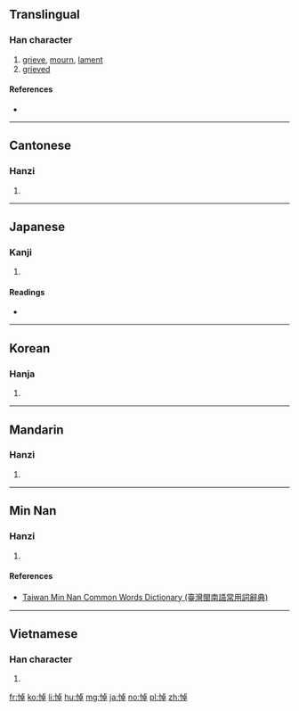 ==Translingual==

===Han character===
{{Han char|rn=61|rad=心|as=08|sn=11|four=91046|canj=PYAJ|ids=⿰忄卓}}

# [[grieve]], [[mourn]], [[lament]]
# [[grieved]]

====References====
* {{Han ref|kx=0389.130|dkj=10738|dj=0722.180|hdz=42314.140|uh=60BC|ud=24764|bh=B1A5|bd=45477}}

----

==Cantonese==

===Hanzi===
{{yue-hanzi|jyut=[[dou6]]|y=dou6}}

# {{defn|lang=yue|sort=心08}}

----

==Japanese==

===Kanji===
{{ja-kanji|grade=c|rs=心08}}

# {{defn|lang=ja|sort=心08}}

====Readings====
* {{ja-readings|on=[[とう]] (tō)|kun=[[いたむ]] (itamu)}}

----

==Korean==

===Hanja===
{{ko-hanja|hangeul=도|eumhun=|rv=do|mr=to|y=to}}

# {{defn|lang=ko|sort=心08}}

----

==Mandarin==

===Hanzi===
{{cmn-hanzi|pin=[[dào]] ([[dao4]])|wg=tao<sup>4</sup>}}

# {{defn|lang=cmn|sort=心08}}

----

==Min Nan==

===Hanzi===
{{nan-hanzi|tlpa=[[tō]] (to<sup>7</sup>)}}

# {{defn|lang=nan|sort=心08}}

====References====
* [http://twblg.dict.edu.tw/holodict_new/index.html Taiwan Min Nan Common Words Dictionary (臺灣閩南語常用詞辭典)]

----

==Vietnamese==

===Han character===
{{vi-hantu|[[điệu]], [[xịu]]|rs=心08}}

# {{defn|lang=vi|sort=心08}}

[[fr:悼]]
[[ko:悼]]
[[li:悼]]
[[hu:悼]]
[[mg:悼]]
[[ja:悼]]
[[no:悼]]
[[pl:悼]]
[[zh:悼]]